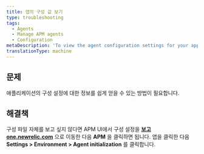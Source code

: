 ```yaml
---
title: 앱의 구성 값 보기
type: troubleshooting
tags:
  - Agents
  - Manage APM agents
  - Configuration
metaDescription: 'To view the agent configuration settings for your app without having to open the config file itself, use APM''s agent initialization page.'
translationType: machine
---
```


## 문제

애플리케이션의 구성 설정에 대한 정보를 쉽게 얻을 수 있는 방법이 필요합니다.

## 해결책

구성 파일 자체를 보고 싶지 않다면 APM UI에서 구성 설정을 **[보고 one.newrelic.com](https://one.newrelic.com)** 으로 이동한 다음 **APM** 을 클릭하면 됩니다. 앱을 클릭한 다음 **Settings > Environment > Agent initialization** 를 클릭합니다.